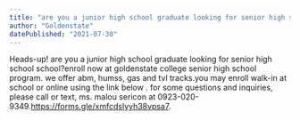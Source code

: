 ```yaml
---
title: "are you a junior high school graduate looking for senior high school school?"
author: "Goldenstate"
datePublished: "2021-07-30"
---
```


Heads-up! are you a junior high school graduate looking for senior high school school?enroll now at goldenstate college senior high school program. we offer abm, humss, gas and tvl tracks.you may enroll walk-in at school or online using the link below . for some questions and inquiries, please call or text, ms. malou sericon at 0923-020-9349.https://forms.gle/xmfcdslyyh38vpsa7.